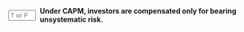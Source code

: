 
::: {.question-block}

<form onsubmit="event.preventDefault(); checkAnswerBox('module3_tf_q92','F')" style="display: flex; align-items: center; gap: 8px;">
<input type="text" id="module3_tf_q92" name="module3_tf_q92" maxlength="1" placeholder="T or F" style="width: 55px;" data-correct-answer="F" /> 
<label for="module3_tf_q92"><strong>Under CAPM, investors are compensated only for bearing unsystematic risk.</strong></label>
</form>

<div id="feedback-module3_tf_q92" class="feedback" data-status="" style="display:none;">
The sentence is FALSE. Compensation in CAPM is for systematic risk; unsystematic risk is not rewarded.
</div>
:::
